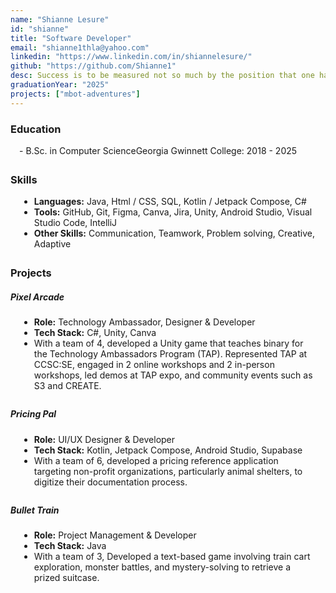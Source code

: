 ```yaml
---
name: "Shianne Lesure"
id: "shianne"
title: "Software Developer"
email: "shianne1thla@yahoo.com"
linkedin: "https://www.linkedin.com/in/shiannelesure/"
github: "https://github.com/Shianne1"
desc: Success is to be measured not so much by the position that one has reached in life as by the obstacles which he has overcome while trying to succeed. Hello there! My name is Shianne Lesure and I'm a dedicated software student propelled by curiosity and determination. I was apart of the project Pixel Arcade in Technology Ambassador Program during Fall 2024.
graduationYear: "2025"
projects: ["mbot-adventures"]
---
```


### Education
<div style="margin-left:1em; margin-bottom:2em">
  - B.Sc. in Computer ScienceGeorgia Gwinnett College: 2018 - 2025
</div>

### Skills
<ul style="list-style-type: disc;width: 90%; margin-bottom: 2em; margin-left:1em">
<li><b>Languages:</b> Java, Html / CSS, SQL, Kotlin / Jetpack Compose, C#</li>
<li><b>Tools:</b> GitHub, Git, Figma, Canva, Jira, Unity, Android Studio, Visual Studio Code, IntelliJ</li>
<li><b>Other Skills:</b> Communication, Teamwork, Problem solving, Creative, Adaptive</li>
</ul>

### Projects
##### Pixel Arcade
<ul style="list-style-type: disc;width: 90%; margin-bottom: 2em; margin-left:1em">
<li><b>Role:</b> Technology Ambassador, Designer & Developer</li>
<li><b>Tech Stack:</b> C#, Unity, Canva</li>
<li>With a team of 4, developed a Unity game that teaches binary for the Technology Ambassadors Program (TAP). 
Represented TAP at CCSC:SE, engaged in 2 online workshops and 2 in-person workshops, led demos at TAP expo, and community events such as S3 and CREATE.</li>
</ul>

##### Pricing Pal
<ul style="list-style-type: disc;width: 90%; margin-bottom: 2em; margin-left:1em">
<li><b>Role:</b> UI/UX Designer & Developer</li>
<li><b>Tech Stack:</b> Kotlin, Jetpack Compose, Android Studio, Supabase</li>
<li>With a team of 6, developed a pricing reference application targeting
    non-profit organizations, particularly animal shelters, to digitize their
    documentation process.</li>
</ul>

##### Bullet Train
<ul style="list-style-type: disc;width: 90%; margin-bottom: 2em; margin-left:1em">
<li><b>Role:</b> Project Management & Developer</li>
<li><b>Tech Stack:</b> Java</li>
<li>With a team of 3, Developed a text-based game involving train cart
    exploration, monster battles, and mystery-solving to retrieve a prized
    suitcase.</li>
</ul>

